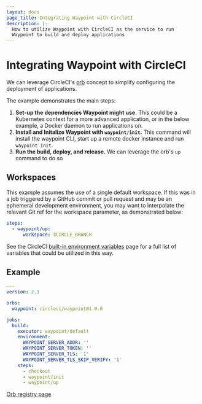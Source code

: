 ```yaml
---
layout: docs
page_title: Integrating Waypoint with CircleCI
description: |-
  How to utilize Waypoint with CircleCI as the service to run
  Waypoint to build and deploy applications
---
```


# Integrating Waypoint with CircleCI

We can leverage CircleCI's [orb](https://circleci.com/orbs/) concept to simplify
configuring the deployment of applications.

The example demonstrates the main steps:

1. **Set-up the dependencies Waypoint might use.** This could be
   a Kubernetes context for a more advanced application, or in the
   below example, a Docker daemon to run applications on.
1. **Install and Initalize Waypoint with `waypoint/init`.** This command will
   install the waypoint CLI, start up a remote docker instance and run
   `waypoint init`.
1. **Run the build, deploy, and release.** We can leverage the orb's `up`
   command to do so

## Workspaces

This example assumes the use of a single default workspace. If this was in a job triggered
by a GitHub commit or pull request and may be an ephemeral development environment, you may
want to interpolate the relevant Git ref for the workspace parameter, as demonstrated below:

```yaml
steps:
  - waypoint/up:
      workspace: $CIRCLE_BRANCH
```

See the CircleCI [built-in environment variables](https://circleci.com/docs/2.0/env-vars/#built-in-environment-variables) page
for a full list of variables that could be utilized in this way.

## Example

```yaml
---
version: 2.1

orbs:
  waypoint: circleci/waypoint@1.0.0

jobs:
  build:
    executor: waypoint/default
    environment:
      WAYPOINT_SERVER_ADDR: ''
      WAYPOINT_SERVER_TOKEN: ''
      WAYPOINT_SERVER_TLS: '1'
      WAYPOINT_SERVER_TLS_SKIP_VERIFY: '1'
    steps:
      - checkout
      - waypoint/init
      - waypoint/up
```

[Orb registry page](https://circleci.com/developer/orbs/orb/circleci/waypoint)
